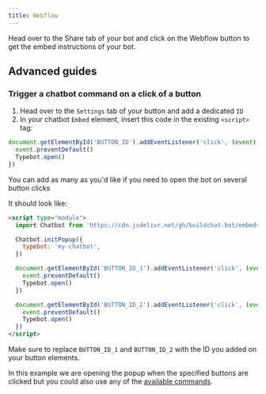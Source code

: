 ```yaml
---
title: Webflow
---
```


Head over to the Share tab of your bot and click on the Webflow button to get the embed instructions of your bot.

## Advanced guides

### Trigger a chatbot command on a click of a button

1. Head over to the `Settings` tab of your button and add a dedicated `ID`
2. In your chatbot `Embed` element, insert this code in the existing `<script>` tag:

```js
document.getElementById('BUTTON_ID').addEventListener('click', (event) => {
  event.preventDefault()
  Typebot.open()
})
```

You can add as many as you'd like if you need to open the bot on several button clicks

It should look like:

```html
<script type="module">
  import Chatbot from 'https://cdn.jsdelivr.net/gh/buildchat-bot/embeds@v1.1/js/web.js'

  Chatbot.initPopup({
    typebot: 'my-chatbot',
  })

  document.getElementById('BUTTON_ID_1').addEventListener('click', (event) => {
    event.preventDefault()
    Typebot.open()
  })

  document.getElementById('BUTTON_ID_2').addEventListener('click', (event) => {
    event.preventDefault()
    Typebot.open()
  })
</script>
```

Make sure to replace `BUTTON_ID_1` and `BUTTON_ID_2` with the ID you added on your button elements.

In this example we are opening the popup when the specified buttons are clicked but you could also use any of the [available commands](./libraries/html-javascript#commands).
